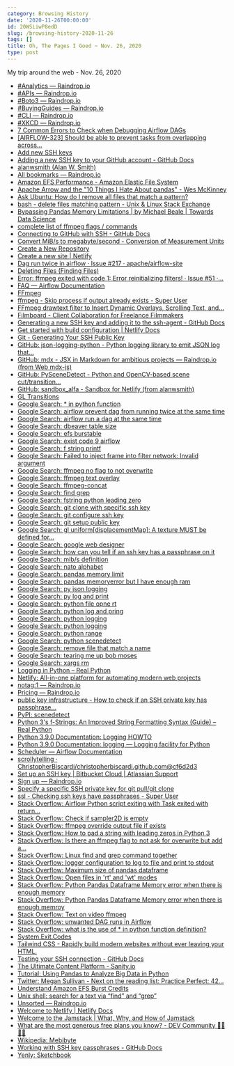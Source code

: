 ```yaml
---
category: Browsing History
date: '2020-11-26T00:00:00'
id: 20WSiiwP8edD
slug: /browsing-history-2020-11-26
tags: []
title: Oh, The Pages I Goed ~ Nov. 26, 2020
type: post
---
```


My trip around the web - Nov. 26, 2020

- [#Analytics ― Raindrop.io](https://app.raindrop.io/my/0/%23Analytics)
- [#APIs ― Raindrop.io](https://app.raindrop.io/my/0/%23APIs)
- [#Boto3 ― Raindrop.io](https://app.raindrop.io/my/0/%23Boto3)
- [#BuyingGuides ― Raindrop.io](https://app.raindrop.io/my/0/%23BuyingGuides)
- [#CLI ― Raindrop.io](https://app.raindrop.io/my/0/%23CLI)
- [#XKCD ― Raindrop.io](https://app.raindrop.io/my/0/%23XKCD)
- [7 Common Errors to Check when Debugging Airflow DAGs](https://www.astronomer.io/blog/7-common-errors-to-check-when-debugging-airflow-dag/)
- [[AIRFLOW-323] Should be able to prevent tasks from overlapping across...](https://issues.apache.org/jira/browse/AIRFLOW-323)
- [Add new SSH keys](https://github.com/settings/ssh/new)
- [Adding a new SSH key to your GitHub account - GitHub Docs](https://docs.github.com/en/free-pro-team@latest/github/authenticating-to-github/adding-a-new-ssh-key-to-your-github-account)
- [alanwsmith (Alan W. Smith)](https://github.com/alanwsmith)
- [All bookmarks ― Raindrop.io](https://app.raindrop.io/my/0)
- [Amazon EFS Performance - Amazon Elastic File System](https://docs.aws.amazon.com/efs/latest/ug/performance.html#bursting)
- [Apache Arrow and the "10 Things I Hate About pandas" - Wes McKinney](https://wesmckinney.com/blog/apache-arrow-pandas-internals/)
- [Ask Ubuntu: How do I remove all files that match a pattern?](https://askubuntu.com/questions/43709/how-do-i-remove-all-files-that-match-a-pattern)
- [bash - delete files matching pattern - Unix & Linux Stack Exchange](https://unix.stackexchange.com/questions/84852/delete-files-matching-pattern)
- [Bypassing Pandas Memory Limitations | by Michael Beale | Towards Data Science](https://towardsdatascience.com/bypassing-pandas-memory-limitations-9abb574fdf76)
- [complete list of ffmpeg flags / commands](https://gist.github.com/tayvano/6e2d456a9897f55025e25035478a3a50)
- [Connecting to GitHub with SSH - GitHub Docs](https://docs.github.com/en/free-pro-team@latest/github/authenticating-to-github/connecting-to-github-with-ssh)
- [Convert MiB/s to megabyte/second - Conversion of Measurement Units](https://www.convertunits.com/from/MiB/s/to/megabyte/second)
- [Create a New Repository](https://github.com/new)
- [Create a new site | Netlify](https://app.netlify.com/start/repos/alanwsmith%2Fsandbox_alfa)
- [Dag run twice in airflow · Issue #217 · apache/airflow-site](https://github.com/apache/airflow-site/issues/217)
- [Deleting Files (Finding Files)](https://www.gnu.org/software/findutils/manual/html_node/find_html/Deleting-Files.html)
- [Error: ffmpeg exited with code 1: Error reinitializing filters! · Issue #51 ·...](https://github.com/h2non/videoshow/issues/51)
- [FAQ — Airflow Documentation](https://airflow.apache.org/docs/stable/faq.html)
- [FFmpeg](https://ffmpeg.org/)
- [ffmpeg - Skip process if output already exists - Super User](https://superuser.com/questions/922866/ffmpeg-skip-process-if-output-already-exists)
- [FFmpeg drawtext filter to Insert Dynamic Overlays, Scrolling Text, and...](https://ottverse.com/ffmpeg-drawtext-filter-dynamic-overlays-timecode-scrolling-text-credits/)
- [Filmboard - Client Collaboration for Freelance Filmmakers](https://www.filmboard.io/)
- [Generating a new SSH key and adding it to the ssh-agent - GitHub Docs](https://docs.github.com/en/free-pro-team@latest/github/authenticating-to-github/generating-a-new-ssh-key-and-adding-it-to-the-ssh-agent)
- [Get started with build configuration | Netlify Docs](https://docs.netlify.com/configure-builds/get-started/#basic-build-settings)
- [Git - Generating Your SSH Public Key](https://git-scm.com/book/en/v2/Git-on-the-Server-Generating-Your-SSH-Public-Key)
- [GitHub: json-logging-python - Python logging library to emit JSON log that...](https://github.com/bobbui/json-logging-python)
- [GitHub: mdx - JSX in Markdown for ambitious projects ― Raindrop.io (from Web mdx-js)](https://app.raindrop.io/my/0?bookmark=215967215&tab=preview)
- [GitHub: PySceneDetect - Python and OpenCV-based scene cut/transition...](https://github.com/Breakthrough/PySceneDetect)
- [GitHub: sandbox_alfa - Sandbox for Netlify (from alanwsmith)](https://github.com/alanwsmith/sandbox_alfa)
- [GL Transitions](https://gl-transitions.com/)
- [Google Search: * in python function](https://www.google.com/search?client=safari&rls=en&q=*+in+python+function&ie=UTF-8&oe=UTF-8)
- [Google Search: airflow prevent dag from running twice at the same time](https://www.google.com/search?client=safari&rls=en&q=airflow+prevent+dag+from+running+twice+at+the+same+time&ie=UTF-8&oe=UTF-8)
- [Google Search: airflow run a dag at the same time](https://www.google.com/search?client=safari&rls=en&q=airflow+run+a+dag+at+the+same+time&ie=UTF-8&oe=UTF-8)
- [Google Search: dbeaver table size](https://www.google.com/search?client=safari&rls=en&q=dbeaver+table+size&ie=UTF-8&oe=UTF-8)
- [Google Search: efs burstable](https://www.google.com/search?client=safari&rls=en&q=efs+burstable&ie=UTF-8&oe=UTF-8)
- [Google Search: exist code 9 airflow](https://www.google.com/search?newwindow=1&client=safari&rls=en&ei=3AXAX4uAO4TmxgH7rYuADw&q=exist+code+9+airflow&oq=exist+code+9+airflow&gs_lcp=CgZwc3ktYWIQAzILCAAQyQMQCBANEB46BAgAEEc6BwgAEMkDEA06BAgAEA06BggAEA0QHjoJCAAQyQMQFhAeULsKWO8RYLAUaABwAXgBgAHPAYgBnAaSAQU2LjEuMZgBAKABAaoBB2d3cy13aXrIAQjAAQE&sclient=psy-ab&ved=0ahUKEwiL3tvL_KDtAhUEszEKHfvWAvAQ4dUDCAw&uact=5)
- [Google Search: f string printf](https://www.google.com/search?client=safari&rls=en&q=f+string+printf&ie=UTF-8&oe=UTF-8)
- [Google Search: Failed to inject frame into filter network: Invalid argument](https://www.google.com/search?client=safari&rls=en&q=Failed+to+inject+frame+into+filter+network:+Invalid+argument&ie=UTF-8&oe=UTF-8)
- [Google Search: ffmpeg no flag to not overwrite](https://www.google.com/search?newwindow=1&client=safari&rls=en&biw=960&bih=489&ei=cx2_X4n0Ks6QwbkP3ZWG-Ag&q=ffmpeg+no+flag+to+not+overwrite&oq=ffmpeg+no+flag+to+not+overwrite&gs_lcp=CgZwc3ktYWIQAzoECAAQRzoJCAAQyQMQFhAeOggIIRAWEB0QHjoFCCEQoAE6BQghEKsCOgcIIRAKEKABUNUhWMtSYMBTaAVwAngAgAHwA4gB8hWSAQoxOS40LjEuMC4xmAEAoAEBqgEHZ3dzLXdpesgBCMABAQ&sclient=psy-ab&ved=0ahUKEwjJ-Zr5np_tAhVOSDABHd2KAY8Q4dUDCAw&uact=5)
- [Google Search: ffmpeg text overlay](https://www.google.com/search?client=safari&rls=en&q=ffmpeg+text+overlay&ie=UTF-8&oe=UTF-8)
- [Google Search: ffmpeg-concat](https://www.google.com/search?client=safari&rls=en&q=ffmpeg-concat&ie=UTF-8&oe=UTF-8)
- [Google Search: find grep](https://www.google.com/search?client=safari&rls=en&q=find+grep&ie=UTF-8&oe=UTF-8)
- [Google Search: fstring python leading zero](https://www.google.com/search?client=safari&rls=en&q=fstring+python+leading+zero&ie=UTF-8&oe=UTF-8)
- [Google Search: git clone with specific ssh key](https://www.google.com/search?client=safari&rls=en&q=git+clone+with+specific+ssh+key&ie=UTF-8&oe=UTF-8)
- [Google Search: git configure ssh key](https://www.google.com/search?client=safari&rls=en&q=git+configure+ssh+key&ie=UTF-8&oe=UTF-8)
- [Google Search: git setup public key](https://www.google.com/search?client=safari&rls=en&q=git+setup+public+key&ie=UTF-8&oe=UTF-8)
- [Google Search: gl uniform[displacementMap]: A texture MUST be defined for...](https://www.google.com/search?client=safari&rls=en&q=gl+uniform%5BdisplacementMap%5D:+A+texture+MUST+be+defined+for+uniform+sampler2D+of+a+texture&ie=UTF-8&oe=UTF-8)
- [Google Search: google web designer](https://www.google.com/search?client=safari&rls=en&q=google+web+designer&ie=UTF-8&oe=UTF-8)
- [Google Search: how can you tell if an ssh key has a passphrase on it](https://www.google.com/search?client=safari&rls=en&q=how+can+you+tell+if++an+ssh+key+has+a+passphrase+on+it&ie=UTF-8&oe=UTF-8)
- [Google Search: mib/s definition](https://www.google.com/search?newwindow=1&client=safari&rls=en&ei=ZU7AX8PMI_eVwbkP-ZaQgAs&q=mib%2Fs+definition&oq=MiB%2Fs+d&gs_lcp=CgZwc3ktYWIQARgAMgUIABDJAzIGCAAQFhAeMgYIABAWEB46BAgAEEc6CAgAEMkDEJECOgUIABCRAjoCCABQv9IEWKncBGC-5QRoAHACeACAAWSIAbgBkgEDMS4xmAEAoAEBqgEHZ3dzLXdpesgBCMABAQ&sclient=psy-ab)
- [Google Search: nato alphabet](https://www.google.com/search?client=safari&rls=en&q=nato+alphabet&ie=UTF-8&oe=UTF-8)
- [Google Search: pandas memory limit](https://www.google.com/search?client=safari&rls=en&q=pandas+memory+limit&ie=UTF-8&oe=UTF-8)
- [Google Search: pandas memoryerror but I have enough ram](https://www.google.com/search?client=safari&rls=en&q=pandas+memoryerror+but+I+have+enough+ram&ie=UTF-8&oe=UTF-8)
- [Google Search: py json logging](https://www.google.com/search?client=safari&rls=en&q=py+json+logging&ie=UTF-8&oe=UTF-8)
- [Google Search: py log and print](https://www.google.com/search?client=safari&rls=en&q=py+log+and+print&ie=UTF-8&oe=UTF-8)
- [Google Search: python file opne rt](https://www.google.com/search?client=safari&rls=en&q=python+file+opne+rt&ie=UTF-8&oe=UTF-8)
- [Google Search: python log and pring](https://www.google.com/search?client=safari&rls=en&q=python+log+and+pring&ie=UTF-8&oe=UTF-8)
- [Google Search: python logging](https://www.google.com/search?newwindow=1&client=safari&rls=en&biw=960&bih=489&ei=WW3AX62sF4-XwbkP35yz8A4&q=python+logging&oq=python+logging&gs_lcp=CgZwc3ktYWIQAzIECAAQRzIECAAQRzIECAAQRzIECAAQRzIECAAQRzIECAAQRzIECAAQRzIECAAQR1AAWABg_ZsGaABwAXgAgAEAiAEAkgEAmAEAqgEHZ3dzLXdpesgBCMABAQ&sclient=psy-ab&ved=0ahUKEwjtvKSk36HtAhWPSzABHV_ODO44PBDh1QMIDA&uact=5)
- [Google Search: python logging](https://www.google.com/search?client=safari&rls=en&q=python+logging&ie=UTF-8&oe=UTF-8)
- [Google Search: python range](https://www.google.com/search?client=safari&rls=en&q=python+range&ie=UTF-8&oe=UTF-8)
- [Google Search: python scenedetect](https://www.google.com/search?client=safari&rls=en&q=python+scenedetect&ie=UTF-8&oe=UTF-8)
- [Google Search: remove file that match a name](https://www.google.com/search?client=safari&rls=en&q=remove+file+that+match+a+name&ie=UTF-8&oe=UTF-8)
- [Google Search: tearing me up bob moses](https://www.google.com/search?client=safari&rls=en&q=tearing+me+up+bob+moses&ie=UTF-8&oe=UTF-8)
- [Google Search: xargs rm](https://www.google.com/search?client=safari&rls=en&q=xargs+rm&ie=UTF-8&oe=UTF-8)
- [Logging in Python – Real Python](https://realpython.com/python-logging/)
- [Netlify: All-in-one platform for automating modern web projects](https://www.netlify.com/)
- [notag:1 ― Raindrop.io](https://app.raindrop.io/my/0/notag%3A1)
- [Pricing — Raindrop.io](https://raindrop.io/pro/buy)
- [public key infrastructure - How to check if an SSH private key has passphrase...](https://security.stackexchange.com/questions/129724/how-to-check-if-an-ssh-private-key-has-passphrase-or-not)
- [PyPI: scenedetect](https://pypi.org/project/scenedetect/)
- [Python 3's f-Strings: An Improved String Formatting Syntax (Guide) – Real Python](https://realpython.com/python-f-strings/)
- [Python 3.9.0 Documentation: Logging HOWTO](https://docs.python.org/3/howto/logging.html)
- [Python 3.9.0 Documentation: logging — Logging facility for Python](https://docs.python.org/3/library/logging.html)
- [Scheduler — Airflow Documentation](https://airflow.readthedocs.io/en/stable/scheduler.html)
- [scrollytelling · ChristopherBiscardi/christopherbiscardi.github.com@cf6d2d3](https://github.com/ChristopherBiscardi/christopherbiscardi.github.com/commit/cf6d2d3fadc7c431233df66d632dabe5b68b9efb)
- [Set up an SSH key | Bitbucket Cloud | Atlassian Support](https://support.atlassian.com/bitbucket-cloud/docs/set-up-an-ssh-key/)
- [Sign up ― Raindrop.io](https://app.raindrop.io/account/signup)
- [Specify a specific SSH private key for git pull/git clone](https://ma.ttias.be/specify-a-specific-ssh-private-key-for-git-pull-git-clone/)
- [ssl - Checking ssh keys have passphrases - Super User](https://superuser.com/questions/201003/checking-ssh-keys-have-passphrases)
- [Stack Overflow: Airflow Python script exiting with Task exited with return...](https://stackoverflow.com/questions/57463220/airflow-python-script-exiting-with-task-exited-with-return-code-9-how-to-solve)
- [Stack Overflow: Check if sampler2D is empty](https://stackoverflow.com/questions/42238177/check-if-sampler2d-is-empty)
- [Stack Overflow: ffmpeg override output file if exists](https://stackoverflow.com/questions/39788972/ffmpeg-override-output-file-if-exists)
- [Stack Overflow: How to pad a string with leading zeros in Python 3](https://stackoverflow.com/questions/39402795/how-to-pad-a-string-with-leading-zeros-in-python-3/39402910)
- [Stack Overflow: Is there an ffmpeg flag to not ask for overwrite but add a...](https://stackoverflow.com/questions/34382922/is-there-an-ffmpeg-flag-to-not-ask-for-overwrite-but-add-a-number-at-the-end/47955085)
- [Stack Overflow: Linux find and grep command together](https://stackoverflow.com/questions/21763904/linux-find-and-grep-command-together)
- [Stack Overflow: logger configuration to log to file and print to stdout](https://stackoverflow.com/questions/13733552/logger-configuration-to-log-to-file-and-print-to-stdout)
- [Stack Overflow: Maximum size of pandas dataframe](https://stackoverflow.com/questions/23569771/maximum-size-of-pandas-dataframe)
- [Stack Overflow: Open files in 'rt' and 'wt' modes](https://stackoverflow.com/questions/23051062/open-files-in-rt-and-wt-modes)
- [Stack Overflow: Python Pandas Dataframe Memory error when there is enough memory](https://stackoverflow.com/questions/63437123/python-pandas-dataframe-memory-error-when-there-is-enough-memory)
- [Stack Overflow: Python Pandas Dataframe Memory error when there is enough memroy](https://stackoverflow.com/questions/61698886/python-pandas-dataframe-memory-error-when-there-is-enough-memroy)
- [Stack Overflow: Text on video ffmpeg](https://stackoverflow.com/questions/17623676/text-on-video-ffmpeg)
- [Stack Overflow: unwanted DAG runs in Airflow](https://stackoverflow.com/questions/47961690/unwanted-dag-runs-in-airflow)
- [Stack Overflow: what is the use of * in python function definition?](https://stackoverflow.com/questions/36467057/what-is-the-use-of-in-python-function-definition)
- [System.Exit.Codes](https://hackage.haskell.org/package/exit-codes-1.0.0/docs/System-Exit-Codes.html)
- [Tailwind CSS - Rapidly build modern websites without ever leaving your HTML.](https://tailwindcss.com/)
- [Testing your SSH connection - GitHub Docs](https://docs.github.com/en/free-pro-team@latest/github/authenticating-to-github/testing-your-ssh-connection)
- [The Ultimate Content Platform - Sanity.io](https://www.sanity.io/)
- [Tutorial: Using Pandas to Analyze Big Data in Python](https://www.dataquest.io/blog/pandas-big-data/)
- [Twitter: Megan Sullivan - Next on the reading list: Practice Perfect: 42...](https://twitter.com/meganesulli/status/1305227789633683456)
- [Understand Amazon EFS Burst Credits](https://aws.amazon.com/premiumsupport/knowledge-center/efs-burst-credits/)
- [Unix shell: search for a text via “find” and “grep”](https://2ality.com/2011/10/find-grep.html)
- [Unsorted ― Raindrop.io](https://app.raindrop.io/my/-1?full=true)
- [Welcome to Netlify | Netlify Docs](https://docs.netlify.com/#get-started)
- [Welcome to the Jamstack | What, Why, and How of Jamstack](https://www.netlify.com/jamstack/)
- [What are the most generous free plans you know? - DEV Community 👩‍💻👨‍💻](https://dev.to/madza/what-are-the-most-generous-free-plans-you-know-4jmn)
- [Wikipedia: Mebibyte](https://en.wikipedia.org/wiki/Mebibyte)
- [Working with SSH key passphrases - GitHub Docs](https://docs.github.com/en/free-pro-team@latest/github/authenticating-to-github/working-with-ssh-key-passphrases)
- [Yenly: Sketchbook](https://www.yenly.wtf/)